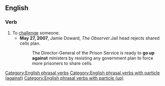 ==English==

===Verb===
{{en-verb|goes up against|going up against|went up against|gone up against}}

# To [[challenge]] someone.
#* '''May 27, 2007''', Jamie Doward, ''The Observer''.Jail head rejects shared cells plan.
#*: The Director-General of the Prison Service is ready to '''go up against''' ministers by resisting any government plan to force more prisoners to share cells.

[[Category:English phrasal verbs]]
[[Category:English phrasal verbs with particle (against)]]
[[Category:English phrasal verbs with particle (up)]]